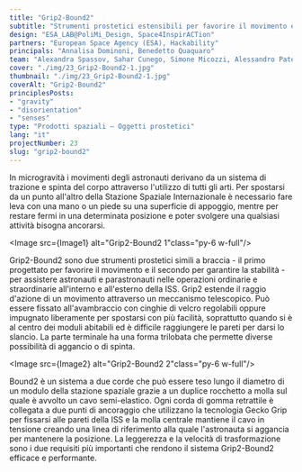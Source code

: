 ```yaml
---
title: "Grip2-Bound2"
subtitle: "Strumenti prostetici estensibili per favorire il movimento e garantire la stabilità in microgravità."
design: "ESA_LAB@PoliMi_Design, Space4InspirACTion"
partners: "European Space Agency (ESA), Hackability"
principals: "Annalisa Dominoni, Benedetto Quaquaro"
team: "Alexandra Spassov, Sahar Cunego, Simone Micozzi, Alessandro Paterlini"
cover: "./img/23_Grip2-Bound2-1.jpg"
thumbnail: "./img/23_Grip2-Bound2-1.jpg"
coverAlt: "Grip2-Bound2"
principlesPosts: 
- "gravity" 
- "disorientation" 
- "senses"
type: "Prodotti spaziali — Oggetti prostetici"
lang: "it"
projectNumber: 23
slug: "grip2-bound2"
---
```



In microgravità i movimenti degli astronauti derivano da un sistema di trazione e spinta del corpo attraverso l'utilizzo di tutti gli arti. Per spostarsi da un punto all'altro della Stazione Spaziale Internazionale è necessario fare leva con una mano o un piede su una superficie di appoggio, mentre per restare fermi in una determinata posizione e poter svolgere una qualsiasi attività bisogna ancorarsi. 

<Image src={Image1} alt="Grip2-Bound2 1"class="py-6 w-full"/>

Grip2-Bound2 sono due strumenti prostetici simili a braccia - il primo progettato per favorire il movimento e il secondo per garantire la stabilità - per assistere astronauti e parastronauti nelle operazioni ordinarie e straordinarie all'interno e all'esterno della ISS. Grip2 estende il raggio d'azione di un movimento attraverso un meccanismo telescopico. Può essere fissato all'avambraccio con cinghie di velcro regolabili oppure impugnato liberamente per spostarsi con più facilità, soprattutto quando si è al centro dei moduli abitabili ed è difficile raggiungere le pareti per darsi lo slancio. La parte terminale ha una forma trilobata che permette diverse possibilità di aggancio o di spinta. 

<Image src={Image2} alt="Grip2-Bound2 2"class="py-6 w-full"/>

Bound2 è un sistema a due corde che può essere teso lungo il diametro di un modulo della stazione spaziale grazie a un duplice rocchetto a molla sul quale è avvolto un cavo semi-elastico. Ogni corda di gomma retrattile è collegata a due punti di ancoraggio che utilizzano la tecnologia Gecko Grip per fissarsi alle pareti della ISS e la molla centrale mantiene il cavo in tensione creando una linea di riferimento alla quale l'astronauta si aggancia per mantenere la posizione. La leggerezza e la velocità di trasformazione sono i due requisiti più importanti che rendono il sistema Grip2-Bound2 efficace e performante.